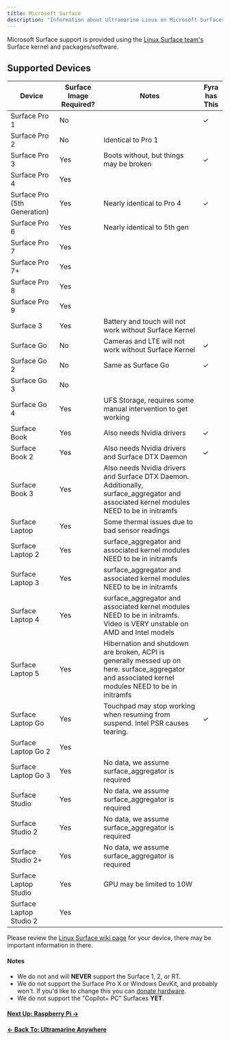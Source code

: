 ```yaml
---
title: Microsoft Surface
description: "Information about Ultramarine Linux on Microsoft Surfaces"
---
```



Microsoft Surface support is provided using the [Linux Surface team's](https://github.com/linux-surface/linux-surface) Surface kernel and packages/software.

## Supported Devices

| Device                       | Surface Image Required? | Notes                                                                                                                                              | Fyra has This |
| ---------------------------- | ----------------------- | -------------------------------------------------------------------------------------------------------------------------------------------------- | ------------- |
| Surface Pro 1                | No                      |                                                                                                                                                    | ✓             |
| Surface Pro 2                | No                      | Identical to Pro 1                                                                                                                                 |               |
| Surface Pro 3                | Yes                     | Boots without, but things may be broken                                                                                                            | ✓             |
| Surface Pro 4                | Yes                     |                                                                                                                                                    |               |
| Surface Pro (5th Generation) | Yes                     | Nearly identical to Pro 4                                                                                                                          | ✓             |
| Surface Pro 6                | Yes                     | Nearly identical to 5th gen                                                                                                                        |               |
| Surface Pro 7                | Yes                     |                                                                                                                                                    |               |
| Surface Pro 7+               | Yes                     |                                                                                                                                                    |               |
| Surface Pro 8                | Yes                     |                                                                                                                                                    |               |
| Surface Pro 9                | Yes                     |                                                                                                                                                    |               |
| Surface 3                    | Yes                     | Battery and touch will not work without Surface Kernel                                                                                                           |               |
| Surface Go                   | No                      | Cameras and LTE will not work without Surface Kernel                                                                                               | ✓             |
| Surface Go 2                 | No                      | Same as Surface Go                                                                                                                                 | ✓             |
| Surface Go 3                 | No                      |                                                                                                                                                    |               |
| Surface Go 4                 | Yes                     | UFS Storage, requires some manual intervention to get working                                                                                      |               |
| Surface Book                 | Yes                     | Also needs Nvidia drivers                                                                                                                          | ✓             |
| Surface Book 2               | Yes                     | Also needs Nvidia drivers and Surface DTX Daemon                                                                                                   | ✓             |
| Surface Book 3               | Yes                     | Also needs Nvidia drivers and Surface DTX Daemon. Additionally, surface_aggregator and associated kernel modules NEED to be in initramfs           |               |
| Surface Laptop               | Yes                     | Some thermal issues due to bad sensor readings                                                                                                     |               |
| Surface Laptop 2             | Yes                     | surface_aggregator and associated kernel modules NEED to be in initramfs                                                                           |               |
| Surface Laptop 3             | Yes                     | surface_aggregator and associated kernel modules NEED to be in initramfs                                                                           |               |
| Surface Laptop 4             | Yes                     | surface_aggregator and associated kernel modules NEED to be in initramfs. Video is VERY unstable on AMD and Intel models                           |               |
| Surface Laptop 5             | Yes                     | Hibernation and shutdown are broken, ACPI is generally messed up on here. surface_aggregator and associated kernel modules NEED to be in initramfs |               |
| Surface Laptop Go            | Yes                     | Touchpad may stop working when resuming from suspend. Intel PSR causes tearing.                                                                    | ✓             |
| Surface Laptop Go 2          | Yes                     |                                                                                                                                                    |               |
| Surface Laptop Go 3          | Yes                     | No data, we assume surface_aggregator is required                                                                                                  |               |
| Surface Studio               | Yes                     | No data, we assume surface_aggregator is required                                                                                                  |               |
| Surface Studio 2             | Yes                     | No data, we assume surface_aggregator is required                                                                                                  |               |
| Surface Studio 2+            | Yes                     | No data, we assume surface_aggregator is required                                                                                                  |               |
| Surface Laptop Studio        | Yes                     | GPU may be limited to 10W                                                                                                                          |               |
| Surface Laptop Studio 2      | Yes                     |                                                                                                                                                    |               |

Please review the [Linux Surface wiki page](https://github.com/linux-surface/linux-surface/wiki) for your device, there may be important information in there.

#### Notes

- We do not and will **NEVER** support the Surface 1, 2, or RT.
- We do not support the Surface Pro X or Windows DevKit, and probably won't. If you'd like to change this you can [donate hardware](/en/contributing/contributorguide/#hardware).
- We do not support the "Copilot+ PC" Surfaces **YET**.

#### [Next Up: Raspberry Pi →](/en/anywhere/rpi)

#### [← Back To: Ultramarine Anywhere](/en/anywhere/anywhere)

